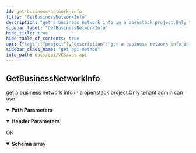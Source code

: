 ```yaml
---
id: get-business-network-info
title: "GetBusinessNetworkInfo"
description: "get a business network info in a openstack project.Only tenant admin can use"
sidebar_label: "GetBusinessNetworkInfo"
hide_title: true
hide_table_of_contents: true
api: {"tags":["project"],"description":"get a business network info in a openstack project.Only tenant admin can use","parameters":[{"name":"project_id","in":"path","description":"Project ID","required":true,"schema":{"type":"integer"}},{"name":"x-api-host","in":"header","description":"Authentication Required Parameters","required":true,"schema":{"type":"string","default":"openstack-taichung-default-2"}}],"responses":{"200":{"description":"OK","content":{"application/json":{"schema":{"type":"array","items":{"type":"object","properties":{"available_ip":{"type":"integer","format":"int64"},"used_ip":{"type":"integer","format":"int64"},"business_net":{"type":"string"}}}}}}}},"method":"get","path":"/projects/{project_id}/business_network/","servers":[{"url":"{apigateway}/api/v3/{ApiHost}/","variables":{"apigateway":{"default":"https://apigateway.twcc.ai"},"ApiHost":{"default":"openstack-taichung-default-2"}}}],"security":[{"ApiKeyAuth":[]}],"securitySchemes":{"ApiKeyAuth":{"type":"apiKey","in":"header","name":"x-api-key"}},"info":{"version":"1.5.3","title":"VCS API","description":"This is VCS API.\n"},"postman":{"name":"GetBusinessNetworkInfo","description":{"content":"get a business network info in a openstack project.Only tenant admin can use","type":"text/plain"},"url":{"path":["projects",":project_id","business_network",""],"host":["{{baseUrl}}"],"query":[],"variable":[{"disabled":false,"description":{"content":"(Required) Project ID","type":"text/plain"},"type":"any","value":"","key":"project_id"}]},"header":[{"disabled":false,"description":{"content":"(Required) Authentication Required Parameters","type":"text/plain"},"key":"x-api-host","value":""},{"key":"Accept","value":"application/json"}],"method":"GET"}}
sidebar_class_name: "get api-method"
info_path: docs/api/VCS/vcs-api
---
```



## GetBusinessNetworkInfo



get a business network info in a openstack project.Only tenant admin can use

<details style={{"marginBottom":"1rem"}} data-collapsed={false} open={true}><summary style={{}}><strong>Path Parameters</strong></summary><div><ul><ParamsItem className={"paramsItem"} param={{"name":"project_id","in":"path","description":"Project ID","required":true,"schema":{"type":"integer"}}}></ParamsItem></ul></div></details><details style={{"marginBottom":"1rem"}} data-collapsed={false} open={true}><summary style={{}}><strong>Header Parameters</strong></summary><div><ul><ParamsItem className={"paramsItem"} param={{"name":"x-api-host","in":"header","description":"Authentication Required Parameters","required":true,"schema":{"type":"string","default":"openstack-taichung-default-2"}}}></ParamsItem></ul></div></details><div><ApiTabs><TabItem label={"200"} value={"200"}><div>

OK

</div><div><MimeTabs schemaType={"response"}><TabItem label={"application/json"} value={"application/json"}><SchemaTabs><TabItem label={"Schema"} value={"Schema"}><details style={{}} data-collapsed={false} open={true}><summary style={{"textAlign":"left"}}><strong>Schema</strong><span style={{"opacity":"0.6"}}> array</span></summary><div style={{"textAlign":"left","marginLeft":"1rem"}}></div><ul style={{"marginLeft":"1rem"}}><SchemaItem collapsible={false} name={"available_ip"} required={false} schemaDescription={undefined} schemaName={"int64"} qualifierMessage={undefined} defaultValue={undefined}></SchemaItem><SchemaItem collapsible={false} name={"used_ip"} required={false} schemaDescription={undefined} schemaName={"int64"} qualifierMessage={undefined} defaultValue={undefined}></SchemaItem><SchemaItem collapsible={false} name={"business_net"} required={false} schemaDescription={undefined} schemaName={"string"} qualifierMessage={undefined} defaultValue={undefined}></SchemaItem></ul></details></TabItem><TabItem label={"Example (from schema)"} value={"Example (from schema)"}><ResponseSamples responseExample={"[\n  {\n    \"available_ip\": 0,\n    \"used_ip\": 0,\n    \"business_net\": \"string\"\n  }\n]"} language={"json"}></ResponseSamples></TabItem></SchemaTabs></TabItem></MimeTabs></div></TabItem></ApiTabs></div>
      